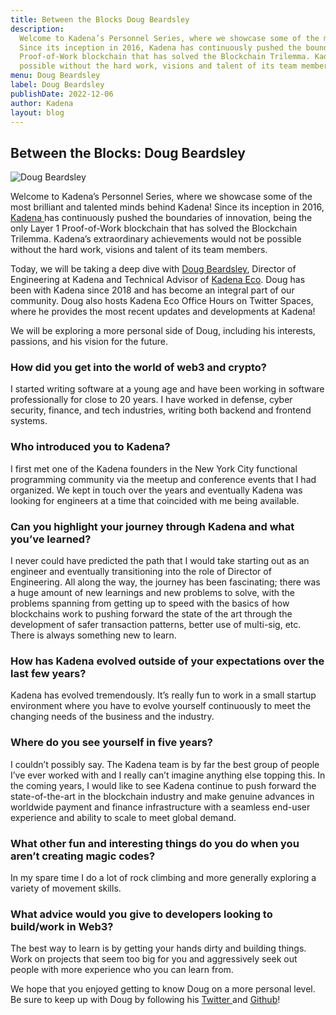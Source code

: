 ```yaml
---
title: Between the Blocks Doug Beardsley
description:
  Welcome to Kadena’s Personnel Series, where we showcase some of the most brilliant and talented minds behind Kadena!
  Since its inception in 2016, Kadena has continuously pushed the boundaries of innovation, being the only Layer 1
  Proof-of-Work blockchain that has solved the Blockchain Trilemma. Kadena’s extraordinary achievements would not be
  possible without the hard work, visions and talent of its team members.
menu: Doug Beardsley
label: Doug Beardsley
publishDate: 2022-12-06
author: Kadena
layout: blog
---
```


## Between the Blocks: Doug Beardsley

![Doug Beardsley](/assets/blog/1_c74yuQndgzdEYUcinKrTEA.webp)

Welcome to Kadena’s Personnel Series, where we showcase some of the most brilliant and talented minds behind Kadena!
Since its inception in 2016, [Kadena ](https://kadena.io/)has continuously pushed the boundaries of innovation, being
the only Layer 1 Proof-of-Work blockchain that has solved the Blockchain Trilemma. Kadena’s extraordinary achievements
would not be possible without the hard work, visions and talent of its team members.

Today, we will be taking a deep dive with [Doug Beardsley](https://www.linkedin.com/in/doug-beardsley-627b275/),
Director of Engineering at Kadena and Technical Advisor of [Kadena Eco](https://kadena.io/eco/). Doug has been with
Kadena since 2018 and has become an integral part of our community. Doug also hosts Kadena Eco Office Hours on Twitter
Spaces, where he provides the most recent updates and developments at Kadena!

We will be exploring a more personal side of Doug, including his interests, passions, and his vision for the future.

### How did you get into the world of web3 and crypto?

I started writing software at a young age and have been working in software professionally for close to 20 years. I have
worked in defense, cyber security, finance, and tech industries, writing both backend and frontend systems.

### Who introduced you to Kadena?

I first met one of the Kadena founders in the New York City functional programming community via the meetup and
conference events that I had organized. We kept in touch over the years and eventually Kadena was looking for engineers
at a time that coincided with me being available.

### Can you highlight your journey through Kadena and what you’ve learned?

I never could have predicted the path that I would take starting out as an engineer and eventually transitioning into
the role of Director of Engineering. All along the way, the journey has been fascinating; there was a huge amount of new
learnings and new problems to solve, with the problems spanning from getting up to speed with the basics of how
blockchains work to pushing forward the state of the art through the development of safer transaction patterns, better
use of multi-sig, etc. There is always something new to learn.

### How has Kadena evolved outside of your expectations over the last few years?

Kadena has evolved tremendously. It’s really fun to work in a small startup environment where you have to evolve
yourself continuously to meet the changing needs of the business and the industry.

### Where do you see yourself in five years?

I couldn’t possibly say. The Kadena team is by far the best group of people I’ve ever worked with and I really can’t
imagine anything else topping this. In the coming years, I would like to see Kadena continue to push forward the
state-of-the-art in the blockchain industry and make genuine advances in worldwide payment and finance infrastructure
with a seamless end-user experience and ability to scale to meet global demand.

### What other fun and interesting things do you do when you aren’t creating magic codes?

In my spare time I do a lot of rock climbing and more generally exploring a variety of movement skills.

### What advice would you give to developers looking to build/work in Web3?

The best way to learn is by getting your hands dirty and building things. Work on projects that seem too big for you and
aggressively seek out people with more experience who you can learn from.

We hope that you enjoyed getting to know Doug on a more personal level. Be sure to keep up with Doug by following his
[Twitter ](https://twitter.com/BlockchainDoug)and [Github](https://github.com/mightybyte/)!
